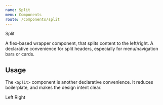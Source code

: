 ```yaml
---
name: Split
menu: Components
route: /components/split
---
```



<head>Split</head>

<lede>A flex-based wrapper component, that splits content to the left/right. 
A declarative convenience for split headers, especially for menu/navigation bars or cards.</lede>  

## Usage

The `<Split>` component is another declarative convenience. It reduces boilerplate, and makes the design intent clear.

<Playground>
  <Split bg={'gray.0'}>
    <Text variant="paragon" color={'white.0'} p={4}>
      Left
    </Text>
    <Text variant="paragon" color={'white.0'} p={4}>
      Right
    </Text>
  </Split>
</Playground>